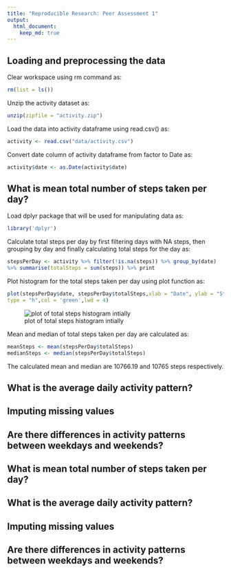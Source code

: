 ```yaml
---
title: "Reproducible Research: Peer Assessment 1"
output: 
  html_document:
    keep_md: true
---
```


## Loading and preprocessing the data
Clear workspace using rm command as:
```r
rm(list = ls())
```
Unzip the activity dataset as:
```r
unzip(zipfile = "activity.zip")
```
Load the data into activity dataframe using read.csv() as:
```r
activity <- read.csv("data/activity.csv")
```
Convert date column of activity dataframe from factor to Date as:
```r
activity$date <- as.Date(activity$date)
```

## What is mean total number of steps taken per day?
Load dplyr package that will be used for manipulating data as:
```r
library('dplyr')
```
Calculate total steps per day by first filtering days with NA steps, then grouping by day and finally calculating total steps for the day as:
```r
stepsPerDay <- activity %>% filter(!is.na(steps)) %>% group_by(date) 
%>% summarise(totalSteps = sum(steps)) %>% print
```
Plot histogram for the total steps taken per day using plot function as:
```r
plot(stepsPerDay$date, stepsPerDay$totalSteps,xlab = "Date", ylab = "Steps per day",
type = "h",col = 'green',lwd = 4)
```
![plot of total steps histogram intially](figures/hist_total_steps_initial.png) 

Mean and median of total steps taken per day are calculated as:
```r
meanSteps <- mean(stepsPerDay$totalSteps)
medianSteps <- median(stepsPerDay$totalSteps)
```
The calculated mean and median are 10766.19 and 10765 steps respectively.

## What is the average daily activity pattern?

## Imputing missing values



## Are there differences in activity patterns between weekdays and weekends?




## What is mean total number of steps taken per day?



## What is the average daily activity pattern?



## Imputing missing values



## Are there differences in activity patterns between weekdays and weekends?

